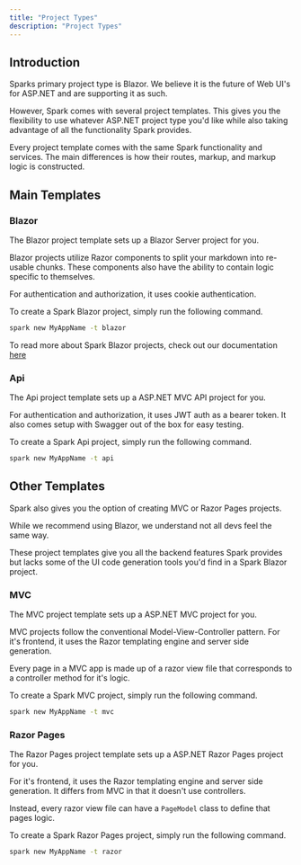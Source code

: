 ```yaml
---
title: "Project Types"
description: "Project Types"
---
```


## Introduction
Sparks primary project type is Blazor. We believe it is the future of Web UI's for ASP.NET and are supporting it as such.

However, Spark comes with several project templates. This gives you the flexibility to use whatever ASP.NET project type you'd like while also taking advantage of all the functionality Spark provides.

Every project template comes with the same Spark functionality and services. The main differences is how their routes, markup, and markup logic is constructed.

## Main Templates
### Blazor
The Blazor project template sets up a Blazor Server project for you.

Blazor projects utilize Razor components to split your markdown into re-usable chunks. These components also have the ability to contain logic specific to themselves.

For authentication and authorization, it uses cookie authentication.

To create a Spark Blazor project, simply run the following command.
```bash
spark new MyAppName -t blazor
```

To read more about Spark Blazor projects, check out our documentation [here](/docs/blazor)

### Api
The Api project template sets up a ASP.NET MVC API project for you.

For authentication and authorization, it uses JWT auth as a bearer token. It also comes setup with Swagger out of the box for easy testing.

To create a Spark Api project, simply run the following command.
```bash
spark new MyAppName -t api
```

## Other Templates
Spark also gives you the option of creating MVC or Razor Pages projects.

While we recommend using Blazor, we understand not all devs feel the same way.

These project templates give you all the backend features Spark provides but lacks some of the UI code generation tools you'd find in a Spark Blazor project.

### MVC
The MVC project template sets up a ASP.NET MVC project for you.

MVC projects follow the conventional Model-View-Controller pattern. For it's frontend, it uses the Razor templating engine and server side generation.

Every page in a MVC app is made up of a razor view file that corresponds to a controller method for it's logic.

To create a Spark MVC project, simply run the following command.
```bash
spark new MyAppName -t mvc
```

### Razor Pages
The Razor Pages project template sets up a ASP.NET Razor Pages project for you.

For it's frontend, it uses the Razor templating engine and server side generation. It differs from MVC in that it doesn't use controllers.

Instead, every razor view file can have a `PageModel` class to define that pages logic.

To create a Spark Razor Pages project, simply run the following command.
```bash
spark new MyAppName -t razor
```
